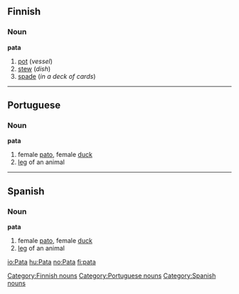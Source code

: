 ==Finnish==
{{Finnish index|pa}}

===Noun===
'''pata'''
# [[pot]] (''vessel'')
# [[stew]] (''dish'')
# [[spade]] (''in a deck of cards'')

----

==Portuguese==

===Noun===
'''pata''' {{f}}

# female [[pato]], female [[duck]]
# [[leg]] of an animal

----

==Spanish==

===Noun===
'''pata''' {{f}}
# female [[pato]], female [[duck]]
# [[leg]] of an animal

[[Category:Finnish nouns]]
[[Category:Portuguese nouns]]
[[Category:Spanish nouns]]

[[io:Pata]]
[[hu:Pata]]
[[no:Pata]]
[[fi:pata]]